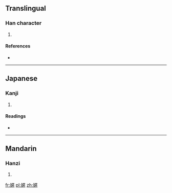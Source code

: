 ==Translingual==

===Han character===
{{Han char|rn=38|rad=女|as=11|sn=14|four=4141<sub>6</sub>|canj=女尸廿口 (VSTR)|ids=⿰[[女]][[匿]]}}

# {{defn|Han|sort=女11}}

====References====
* {{Han ref|kx=0269.340|dkj=06652|dj=0537.230|hdz=21070.100|uh=5ADF|ud=23263|bh=E17C|bd=57724}}

----

==Japanese==

===Kanji===
{{ja-kanji|grade=|rs=女11}}

# {{defn|lang=ja|sort=女11}}

====Readings====
* {{ja-readings|on=[[じゆく]] (jiyuku), [[にき]] (niki)|kun=[[みだら]] (midara)}}

----

==Mandarin==

===Hanzi===
{{cmn-hanzi|pin=[[nì]] ([[ni4]])|wg=ni<sup>4</sup>}}

# {{defn|lang=cmn|sort=女11}}

[[fr:嫟]]
[[pl:嫟]]
[[zh:嫟]]